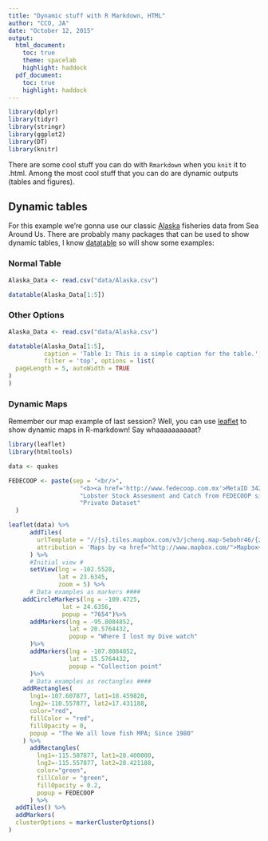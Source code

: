 ```yaml
---
title: "Dynamic stuff with R Markdown, HTML"
author: "CCO, JA"
date: "October 12, 2015"
output: 
  html_document:
    toc: true
    theme: spacelab
    highlight: haddock
  pdf_document:
    toc: true
    highlight: haddock
---
```


``` r
library(dplyr)
library(tidyr)
library(stringr)
library(ggplot2)
library(DT)
library(knitr)

```

There are some cool stuff you can do with `Rmarkdown` when you `knit` it to .html. Among the most cool stuff that you can do are dynamic outputs (tables and figures).

## Dynamic tables

For this example we're gonna use our classic [Alaska](http://www.seaaroundus.org/?gclid=Cj0KEQjw8tbHBRC6rLS024qYjtEBEiQA7wIDeUk0hWAQ_MkdhsIBczR7jaN3qC4ndTuExVUNThk0g2kaArm88P8HAQ) fisheries data from Sea Around Us. There are probably many packages that can be used to show dynamic tables, I know [datatable](https://rstudio.github.io/DT/) so will show some examples:

### Normal Table

```r

Alaska_Data <- read.csv("data/Alaska.csv")

datatable(Alaska_Data[1:5])

```

### Other Options

```r

Alaska_Data <- read.csv("data/Alaska.csv")

datatable(Alaska_Data[1:5],
          caption = 'Table 1: This is a simple caption for the table.',
          filter = 'top', options = list(
  pageLength = 5, autoWidth = TRUE
)
)

```



### Dynamic Maps

Remember our map example of last session? Well, you can use [leaflet](https://rstudio.github.io/leaflet/markers.html) to show dynamic maps in R-markdown! Say whaaaaaaaaaat?

```r

library(leaflet)
library(htmltools)

data <- quakes

FEDECOOP <- paste(sep = "<br/>",
                    "<b><a href='http://www.fedecoop.com.mx'>MetaID 342</a></b>",
                    "Lobster Stock Assesment and Catch from FEDECOOP since 1970",
                    "Private Dataset"
  )

leaflet(data) %>%
      addTiles(
        urlTemplate = "//{s}.tiles.mapbox.com/v3/jcheng.map-5ebohr46/{z}/{x}/{y}.png",
        attribution = 'Maps by <a href="http://www.mapbox.com/">Mapbox</a>'
      ) %>%
      #Initial view #
      setView(lng = -102.5528, 
              lat = 23.6345,
              zoom = 5) %>% 
      # Data examples as markers ####
    addCircleMarkers(lng = -109.4725,
               lat = 24.6356, 
               popup = "7654")%>%
      addMarkers(lng = -95.8084852,
                 lat = 20.5764432,
                 popup = "Where I lost my Dive watch"
      )%>%
      addMarkers(lng = -107.8084852,
                 lat = 15.5764432,
                 popup = "Collection point"
      )%>%
      # Data examples as rectangles ####
    addRectangles(
      lng1=-107.607877, lat1=18.459820,
      lng2=-110.557877, lat2=17.431188,
      color="red",
      fillColor = "red",
      fillOpacity = 0,
      popup = "The We all love fish MPA; Since 1980"
    ) %>% 
      addRectangles(
        lng1=-115.507877, lat1=28.400000,
        lng2=-115.557877, lat2=28.421188,
        color="green",
        fillColor = "green",
        fillOpacity = 0.2,
        popup = FEDECOOP
      ) %>% 
  addTiles() %>%
  addMarkers(
  clusterOptions = markerClusterOptions()
)
  
```